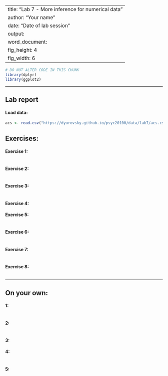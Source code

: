 
---
title: "Lab 7 - More inference for numerical data"
author: "Your name"
date: "Date of lab session"
output:
  word_document:
    fig_height: 4
    fig_width: 6
---

```r
# DO NOT ALTER CODE IN THIS CHUNK
library(dplyr)
library(ggplot2)
```

* * *

## Lab report

#### Load data:
```r
acs <- read.csv("https://dyurovsky.github.io/psyc20100/data/lab7/acs.csv")
```

## Exercises:

#### Exercise 1: 

```r

```

#### Exercise 2: 


```r

```


#### Exercise 3: 

```r

```


#### Exercise 4: 




#### Exercise 5: 

```r

```

#### Exercise 6:

```r

```

#### Exercise 7:

```r

```

#### Exercise 8:

```r

```


* * *

## On your own:

#### 1: 


```r

```


#### 2: 

```r

```


#### 3:



#### 4:


```r


```


#### 5:

```r


```